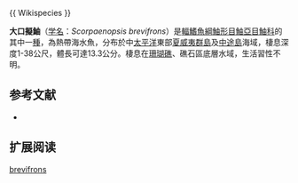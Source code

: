 {{Speciesbox
| name = 大口擬鮋
| image = 
| image_width = 250px
| status = NE
| status_system = IUCN3.1
| genus = Scorpaenopsis
| species = brevifrons
| authority =  [[Eschmeyer_&_Randall|Eschmeyer & Randall]], 1975 
| synonyms = 
}}{{ Wikispecies }}

'''大口擬鮋'''（[[学名|学名]]：''Scorpaenopsis brevifrons''）是[[輻鰭魚綱|輻鰭魚綱]][[鮋形目|鮋形目]][[鮋亞目|鮋亞目]][[鮋科|鮋科]]的其中一[[種|種]]，為熱帶海水魚，分布於中[[太平洋|太平洋]]東部[[夏威夷群島|夏威夷群島]]及[[中途島|中途島]]海域，棲息深度1-38公尺，體長可達13.3公分。棲息在[[珊瑚礁|珊瑚礁]]、礁石區底層水域，生活習性不明。
==参考文献==
*{{FishBase_species|genus=Scorpaenopsis|species=brevifrons|year=2014|month=7}}

== 扩展阅读 ==
{{refbegin}}
{{wikispecies-inline|Scorpaenopsis brevifrons|大口擬鮋}}
{{refend}}
{{Taxonbar|from=Q4866579}}

[[Category:擬鮋屬|brevifrons]]


{{鮋形目小作品}}